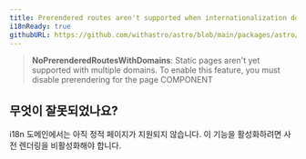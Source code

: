 ```yaml
---
title: Prerendered routes aren't supported when internationalization domains are enabled.
i18nReady: true
githubURL: https://github.com/withastro/astro/blob/main/packages/astro/src/core/errors/errors-data.ts
---
```


> **NoPrerenderedRoutesWithDomains**: Static pages aren't yet supported with multiple domains. To enable this feature, you must disable prerendering for the page COMPONENT

## 무엇이 잘못되었나요?

i18n 도메인에서는 아직 정적 페이지가 지원되지 않습니다. 이 기능을 활성화하려면 사전 렌더링을 비활성화해야 합니다.
